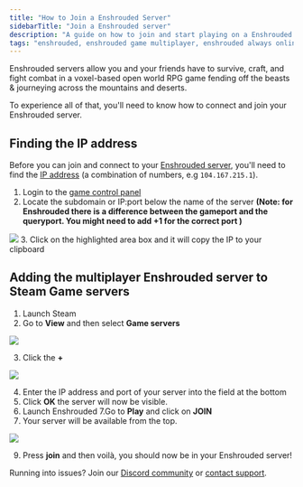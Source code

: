 ---
title: "How to Join a Enshrouded Server"
sidebarTitle: "Join a Enshrouded server"
description: "A guide on how to join and start playing on a Enshrouded server."
tags: "enshrouded, enshrouded game multiplayer, enshrouded always online, enshrouded community server"
---
Enshrouded servers allow you and your friends have to survive, craft, and fight combat in a voxel-based open world RPG game fending off the beasts & journeying across the mountains and deserts.

To experience all of that, you'll need to know how to connect and join your Enshrouded server.

## Finding the IP address

Before you can join and connect to your [Enshrouded server](https://berrybyte.net/enshrouded), you'll need to find the [IP address](https://whatismyipaddress.com/ip-address) (a combination of numbers, e.g `104.167.215.1`).

1. Login to the [game control panel](https://game.berrybyte.net)
2. Locate the subdomain or IP:port below the name of the server **(Note: for Enshrouded there is a difference between the gameport and the queryport. You might need to add +1 for the correct port )**
<Frame>
  <img src="/images/join-server.png" />
</Frame>
3. Click on the highlighted area box and it will copy the IP to your clipboard


## Adding the multiplayer Enshrouded server to Steam Game servers
1. Launch Steam
2. Go to **View** and then select **Game servers**
<Frame>
  <img src="/images/steam-select-game-servers.png" />
</Frame>

3. Click the **+** 
<Frame>
  <img src="/images/add-server-steam.png" />
</Frame>

4. Enter the IP address and port of your server into the field at the bottom
5. Click **OK** the server will now be visible. 
6. Launch Enshrouded
7.Go to **Play** and click on **JOIN**
8. Your server will be available from the top.

<Frame>
  <img src="/images/join-enshrouded-server.png" />
</Frame>

9. Press **join** and then voilà, you should now be in your Enshrouded server!

Running into issues? Join our [Discord community](https://berrybyte.net/discord) or [contact support](https://berrybyte.net/tickets).
